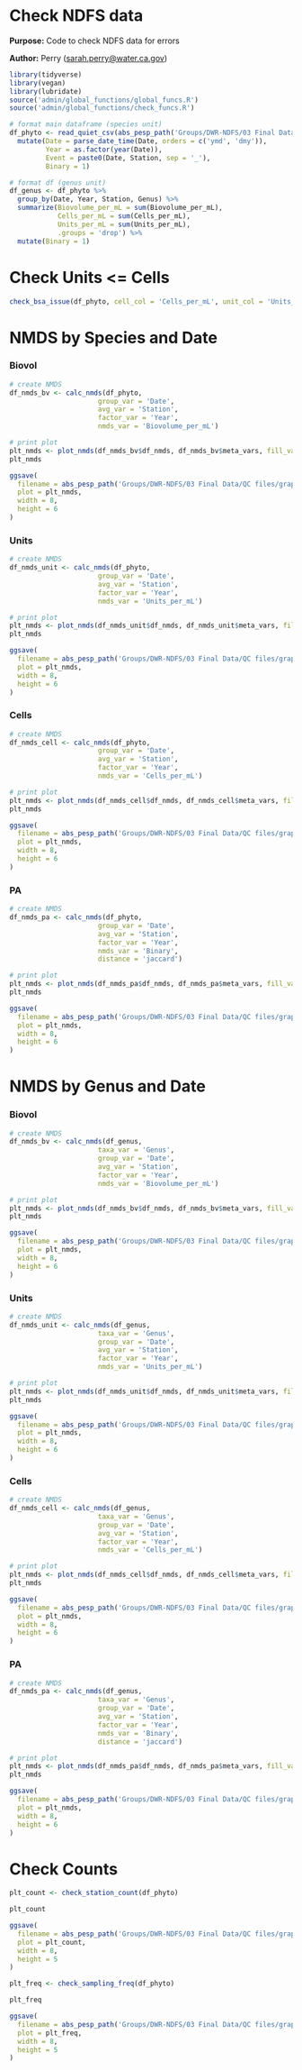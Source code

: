# Check NDFS data

**Purpose:** Code to check NDFS data for errors

**Author:** Perry ([sarah.perry\@water.ca.gov](mailto:sarah.perry@water.ca.gov){.email})

```r
library(tidyverse)
library(vegan)
library(lubridate)
source('admin/global_functions/global_funcs.R')
source('admin/global_functions/check_funcs.R')
```

```r
# format main dataframe (species unit)
df_phyto <- read_quiet_csv(abs_pesp_path('Groups/DWR-NDFS/03 Final Data/NDFS_draft_all.csv'))  %>%
  mutate(Date = parse_date_time(Date, orders = c('ymd', 'dmy')),
         Year = as.factor(year(Date)),
         Event = paste0(Date, Station, sep = '_'),
         Binary = 1)

# format df (genus unit)
df_genus <- df_phyto %>%
  group_by(Date, Year, Station, Genus) %>%
  summarize(Biovolume_per_mL = sum(Biovolume_per_mL),
            Cells_per_mL = sum(Cells_per_mL),
            Units_per_mL = sum(Units_per_mL),
            .groups = 'drop') %>%
  mutate(Binary = 1)
```

# Check Units <= Cells

```r
check_bsa_issue(df_phyto, cell_col = 'Cells_per_mL', unit_col = 'Units_per_mL')
```


# NMDS by Species and Date

### Biovol
```r
# create NMDS
df_nmds_bv <- calc_nmds(df_phyto,
                      group_var = 'Date',
                      avg_var = 'Station',
                      factor_var = 'Year',
                      nmds_var = 'Biovolume_per_mL')

# print plot
plt_nmds <- plot_nmds(df_nmds_bv$df_nmds, df_nmds_bv$meta_vars, fill_var = 'Year')
plt_nmds

ggsave(
  filename = abs_pesp_path('Groups/DWR-NDFS/03 Final Data/QC files/graphs/NDFS_NMDS_Species_Biovolume_Year.jpg'),
  plot = plt_nmds,
  width = 8,
  height = 6
)
```

### Units
```r
# create NMDS
df_nmds_unit <- calc_nmds(df_phyto,
                      group_var = 'Date',
                      avg_var = 'Station',
                      factor_var = 'Year',
                      nmds_var = 'Units_per_mL')

# print plot
plt_nmds <- plot_nmds(df_nmds_unit$df_nmds, df_nmds_unit$meta_vars, fill_var = 'Year')
plt_nmds

ggsave(
  filename = abs_pesp_path('Groups/DWR-NDFS/03 Final Data/QC files/graphs/NDFS_NMDS_Species_Units_Year.jpg'),
  plot = plt_nmds,
  width = 8,
  height = 6
)
```

### Cells
```r
# create NMDS
df_nmds_cell <- calc_nmds(df_phyto,
                      group_var = 'Date',
                      avg_var = 'Station',
                      factor_var = 'Year',
                      nmds_var = 'Cells_per_mL')

# print plot
plt_nmds <- plot_nmds(df_nmds_cell$df_nmds, df_nmds_cell$meta_vars, fill_var = 'Year')
plt_nmds

ggsave(
  filename = abs_pesp_path('Groups/DWR-NDFS/03 Final Data/QC files/graphs/NDFS_NMDS_Species_Cells_Year.jpg'),
  plot = plt_nmds,
  width = 8,
  height = 6
)
```

### PA
```r
# create NMDS
df_nmds_pa <- calc_nmds(df_phyto,
                      group_var = 'Date',
                      avg_var = 'Station',
                      factor_var = 'Year',
                      nmds_var = 'Binary',
                      distance = 'jaccard')

# print plot
plt_nmds <- plot_nmds(df_nmds_pa$df_nmds, df_nmds_pa$meta_vars, fill_var = 'Year')
plt_nmds

ggsave(
  filename = abs_pesp_path('Groups/DWR-NDFS/03 Final Data/QC files/graphs/NDFS_NMDS_Species_PA_Year.jpg'),
  plot = plt_nmds,
  width = 8,
  height = 6
)
```

# NMDS by Genus and Date

### Biovol
```r
# create NMDS
df_nmds_bv <- calc_nmds(df_genus,
                      taxa_var = 'Genus',                    
                      group_var = 'Date',
                      avg_var = 'Station',
                      factor_var = 'Year',
                      nmds_var = 'Biovolume_per_mL')

# print plot
plt_nmds <- plot_nmds(df_nmds_bv$df_nmds, df_nmds_bv$meta_vars, fill_var = 'Year')
plt_nmds

ggsave(
  filename = abs_pesp_path('Groups/DWR-NDFS/03 Final Data/QC files/graphs/NDFS_NMDS_Genus_Biovolume_Year.jpg'),
  plot = plt_nmds,
  width = 8,
  height = 6
)
```

### Units
```r
# create NMDS
df_nmds_unit <- calc_nmds(df_genus,
                      taxa_var = 'Genus',                    
                      group_var = 'Date',
                      avg_var = 'Station',
                      factor_var = 'Year',
                      nmds_var = 'Units_per_mL')

# print plot
plt_nmds <- plot_nmds(df_nmds_unit$df_nmds, df_nmds_unit$meta_vars, fill_var = 'Year')
plt_nmds

ggsave(
  filename = abs_pesp_path('Groups/DWR-NDFS/03 Final Data/QC files/graphs/NDFS_NMDS_Genus_Units_Year.jpg'),
  plot = plt_nmds,
  width = 8,
  height = 6
)
```

### Cells
```r
# create NMDS
df_nmds_cell <- calc_nmds(df_genus,
                      taxa_var = 'Genus',                    
                      group_var = 'Date',
                      avg_var = 'Station',
                      factor_var = 'Year',
                      nmds_var = 'Cells_per_mL')

# print plot
plt_nmds <- plot_nmds(df_nmds_cell$df_nmds, df_nmds_cell$meta_vars, fill_var = 'Year')
plt_nmds

ggsave(
  filename = abs_pesp_path('Groups/DWR-NDFS/03 Final Data/QC files/graphs/NDFS_NMDS_Genus_Cells_Year.jpg'),
  plot = plt_nmds,
  width = 8,
  height = 6
)
```

### PA
```r
# create NMDS
df_nmds_pa <- calc_nmds(df_genus,
                      taxa_var = 'Genus',                    
                      group_var = 'Date',
                      avg_var = 'Station',
                      factor_var = 'Year',
                      nmds_var = 'Binary',
                      distance = 'jaccard')

# print plot
plt_nmds <- plot_nmds(df_nmds_pa$df_nmds, df_nmds_pa$meta_vars, fill_var = 'Year')
plt_nmds

ggsave(
  filename = abs_pesp_path('Groups/DWR-NDFS/03 Final Data/QC files/graphs/NDFS_NMDS_Genus_PA_Year.jpg'),
  plot = plt_nmds,
  width = 8,
  height = 6
)
```

# Check Counts
```r
plt_count <- check_station_count(df_phyto)

plt_count

ggsave(
  filename = abs_pesp_path('Groups/DWR-NDFS/03 Final Data/QC files/graphs/NDFS_Heatmap_StationNumber.jpg'),
  plot = plt_count,
  width = 8,
  height = 5
)
```

```r
plt_freq <- check_sampling_freq(df_phyto)

plt_freq

ggsave(
  filename = abs_pesp_path('Groups/DWR-NDFS/03 Final Data/QC files/graphs/NDFS_Heatmap_SampFreq.jpg'),
  plot = plt_freq,
  width = 8,
  height = 5
)
```


